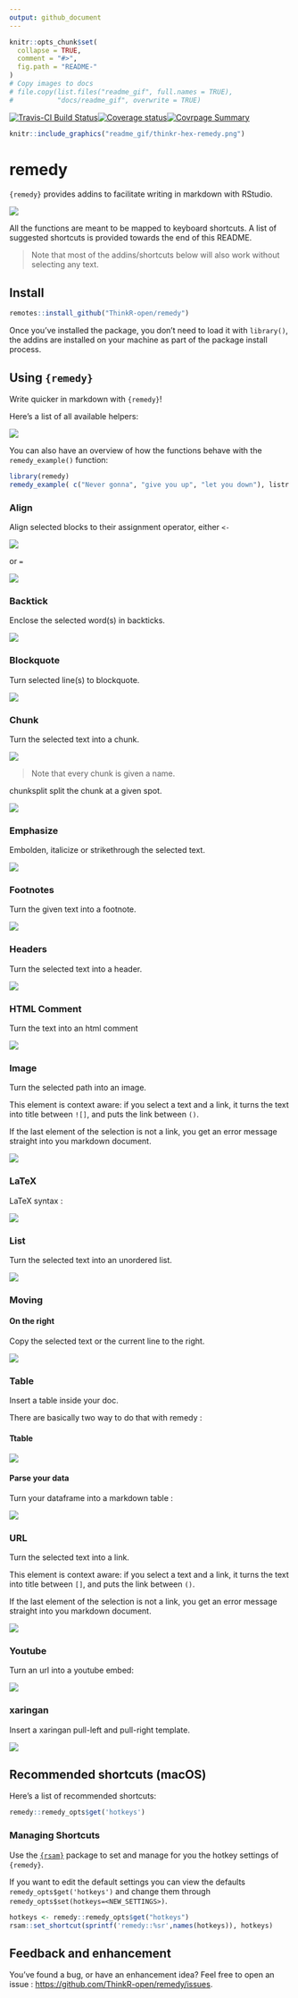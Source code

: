 ```yaml
---
output: github_document
---
```


<!-- README.md is generated from README.Rmd. Please edit that file -->

```r
knitr::opts_chunk$set(
  collapse = TRUE,
  comment = "#>",
  fig.path = "README-"
)
# Copy images to docs
# file.copy(list.files("readme_gif", full.names = TRUE),
#           "docs/readme_gif", overwrite = TRUE)
```

[![Travis-CI Build Status](https://travis-ci.org/ThinkR-open/remedy.svg?branch=master)](https://travis-ci.org/ThinkR-open/remedy)[![Coverage status](https://codecov.io/gh/ThinkR-open/remedy/branch/master/graph/badge.svg)](https://codecov.io/github/ThinkR-open/remedy?branch=master)[![Covrpage Summary](https://img.shields.io/badge/covrpage-Last_Build_2018_11_01-brightgreen.svg)](http://tinyurl.com/y76olv3v)

```r
knitr::include_graphics("readme_gif/thinkr-hex-remedy.png")
```


# remedy

`{remedy}` provides addins to facilitate writing in markdown with RStudio.

![](readme_gif/remedy_example.gif)

All the functions are meant to be mapped to keyboard shortcuts. A list of suggested shortcuts is provided towards the end of this README. 

> Note that most of the addins/shortcuts below will also work without selecting any text.

## Install

```r
remotes::install_github("ThinkR-open/remedy")
```

Once you've installed the package, you don't need to load it with `library()`, the addins are installed on your machine as part of the package install process. 

## Using `{remedy}`

Write quicker in markdown with `{remedy}`!

Here's a list of all available helpers:

![](readme_gif/remedy_example.gif)

You can also have an overview of how the functions behave with the `remedy_example()` function: 

```r
library(remedy)
remedy_example( c("Never gonna", "give you up", "let you down"), listr )
```


### Align

Align selected blocks to their assignment operator, either `<-`

![](readme_gif/align.gif)

or `=`

![](readme_gif/alignequal.gif)

### Backtick

Enclose the selected word(s) in backticks. 

![](readme_gif/backtick.gif)

### Blockquote

Turn selected line(s) to blockquote.

![](readme_gif/blockquote.gif)

### Chunk

Turn the selected text into a chunk.

![](readme_gif/chunk.gif)

> Note that every chunk is given a name. 

chunksplit split the chunk at a given spot.

![](readme_gif/chunksplit.gif)

### Emphasize

Embolden, italicize or strikethrough the selected text.

![](readme_gif/emphasise.gif)

### Footnotes

Turn the given text into a footnote.

![](readme_gif/footnote.gif)

### Headers

Turn the selected text into a header.

![](readme_gif/header.gif)

### HTML Comment

Turn the text into an html comment 
 
![](readme_gif/htmlcomment.gif)

### Image

Turn the selected path into an image. 

This element is context aware: if you select a text and a link, it turns the text into title between `![]`, and puts the link between `()`. 

If the last element of the selection is not a link, you get an error message straight into you markdown document. 

![](readme_gif/image.gif)

### LaTeX

LaTeX syntax : 

![](readme_gif/latex.gif)

### List

Turn the selected text into an unordered list. 

![](readme_gif/list.gif)

### Moving 

#### On the right 

Copy the selected text or the current line to the right.

![](readme_gif/right.gif)


### Table

Insert a table inside your doc.

There are basically two way to do that with remedy : 

#### Ttable

![](readme_gif/table.gif)

#### Parse your data 

Turn your dataframe into a markdown table :

![](readme_gif/table_remedy.gif)


### URL

Turn the selected text into a link. 

This element is context aware: if you select a text and a link, it turns the text into title between `[]`, and puts the link between `()`. 

If the last element of the selection is not a link, you get an error message straight into you markdown document. 

![](readme_gif/url.gif)

### Youtube 

Turn an url into a youtube embed: 

![](readme_gif/youtube.gif)

### xaringan 

Insert a xaringan pull-left and pull-right template. 

![](readme_gif/xaringan.gif)

## Recommended shortcuts (macOS)

Here's a list of recommended shortcuts: 

```r
remedy::remedy_opts$get('hotkeys')
```

### Managing Shortcuts

Use the [`{rsam}`](https://github.com/yonicd/rsam) package to set and manage for you the hotkey settings of `{remedy}`.

If you want to edit the default settings you can view the defaults `remedy_opts$get('hotkeys')` and change them through `remedy_opts$set(hotkeys=<NEW_SETTINGS>)`.

```r
hotkeys <- remedy::remedy_opts$get("hotkeys")
rsam::set_shortcut(sprintf('remedy::%sr',names(hotkeys)), hotkeys)
```

## Feedback and enhancement

You've found a bug, or have an enhancement idea? Feel free to open an issue : [https://github.com/ThinkR-open/remedy/issues](https://github.com/ThinkR-open/remedy/issues). 
